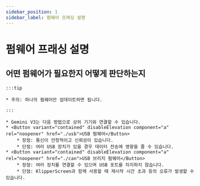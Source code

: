 ```yaml
---
sidebar_position: 1
sidebar_label: 펌웨어 프래싱 설명
---
```


# 펌웨어 프래싱 설명

## 어떤 펌웨어가 필요한지 어떻게 판단하는지

    :::tip

    * 주의: 하나의 펌웨어만 업데이트하면 됩니다.

    :::

    * Gemini V3는 다음 방법으로 상위 기기와 연결할 수 있습니다.
    * <Button variant="contained" disableElevation component="a" rel="noopener" href="./usb">USB 펌웨어</Button>
        * 장점: 통신이 안정적이고 신뢰성이 있습니다.
        * 단점: 여러 USB 장치가 있을 경우 데이터 전송에 영향을 줄 수 있습니다.
    * <Button variant="contained" disableElevation component="a" rel="noopener" href="./can">USB 브리지 펌웨어</Button>
        * 장점: 여러 장치를 연결할 수 있으며 USB 포트를 차지하지 않습니다.
        * 단점: KlipperScreen과 함께 사용할 때 재시작 시간 초과 등의 오류가 발생할 수 있습니다.
